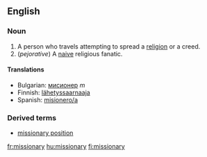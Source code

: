 ==English==

===Noun===
#A person who travels attempting to spread a [[religion]] or a creed.
#(''pejorative'') A [[naive]] religious fanatic.

====Translations====
* Bulgarian: [[мисионер]] ''m''
*Finnish: [[lähetyssaarnaaja]]
* Spanish: [[misionero/a]]

===Derived terms===
*[[missionary position]]

[[fr:missionary]]
[[hu:missionary]]
[[fi:missionary]]